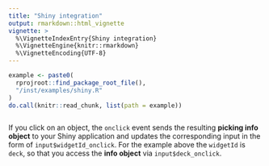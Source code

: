 ```yaml
---
title: "Shiny integration"
output: rmarkdown::html_vignette
vignette: >
  %\VignetteIndexEntry{Shiny integration}
  %\VignetteEngine{knitr::rmarkdown}
  %\VignetteEncoding{UTF-8}
---
```


```r
example <- paste0(
  rprojroot::find_package_root_file(),
  "/inst/examples/shiny.R"
)
do.call(knitr::read_chunk, list(path = example))
```

```r
```

If you click on an object, the `onclick` event sends the resulting __picking info object__ to your Shiny application and updates the corresponding input in the form of `input$widgetId_onclick`. For the example above the `widgetId` is `deck`, so that you access the __info object__ via `input$deck_onclick`. 
